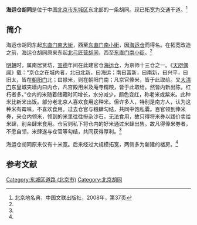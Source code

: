 {{Coord|39.9365501|116.429956|type:landmark_region:CN-11_source:GoogleMaps|display=title}}
{{Infobox China Road
|路牌类型 = Beijing
|道路方向 = WE
|中文道路名称 = 海运仓胡同
|道路名称拼音 = HAIYUNCANG HUTONG
|图片 =File:ChinaYouthDailyHQ.jpg
|图片说明 = 海运仓胡同南侧的[[中国青年报|中国青年报]]社
|道路属性 = 
|道路总长度 = 
|车速限制 = 
|行车线数量 = 
|所在地区 = [[北京市|北京市]][[东城区_(北京市)|东城区]]
|起点 =[[东直门南大街|东直门南大街]]
|终点 =[[东直门南小街|东直门南小街]]
|路段主要建筑 =[[中国青年报|中国青年报]]社
}}

'''海运仓胡同'''是位于中国[[北京市|北京市]][[东城区_(北京市)|东城区]]东北部的一条胡同。现已拓宽为交通干道。<ref name=bjdmd>北京地名典，中国文联出版社，2008年，第37页</ref>

==简介==
海运仓胡同东起[[东直门南大街|东直门南大街]]，西至[[东直门南小街|东直门南小街]]，因[[海运仓|海运仓]]而得名。在拓宽改造之前，海运仓胡同原来东起[[北弓匠营胡同|北弓匠营胡同]]，西至[[东直门南小街|东直门南小街]]。<ref name=bjdmd/>

[[明朝|明朝]]时，属南居贤坊，[[宣德|宣德]]年间在此建官仓[[海运仓|海运仓]]，为京师十三仓之一。《[[天咫偶闻|天咫偶闻]]》载：“京仓之在城内者，北曰北新，曰海运；南曰富新，曰南新，曰兴平，曰旧太，皆在[[朝阳门|朝阳门]]北；曰禄米，则在朝阳门南；凡京官俸米，皆于此取给。又[[大清门|大清门]]东皇城夹墙内曰内仓，凡宫殿用米及庵寺糈粮，皆于此取给。然皆内新出陈，红朽者多。”仓内的米随着储藏时间增长，水分减少，颜色变红，称老米或紫米。此种米比新米出饭。部分老北京人喜欢食用这种米。但许多人，特别是南方人，认为这种米有霉味，不喜欢食用。过去仓官与粮肆勾结，共同中饱私囊。百官领到俸米券，来仓内领米，领到的米里往往摻杂沙石，无法食用，故只得将米券以践价卖给米肆，别籴肆米食用。仓官则私下将仓内的好米通过米肆出售。故凡得俸米券者，不愿自领，米肆遂与仓官等勾结，共同获得厚利。<ref name=bjdmd/>

海运仓胡同原来仅有十米宽。后来经过大规模拓宽，两侧多为新建的楼房。<ref name=bjdmd/>

==参考文献==
{{reflist}}

[[Category:东城区道路_(北京市)|Category:东城区道路 (北京市)]]
[[Category:北京胡同|Category:北京胡同]]
